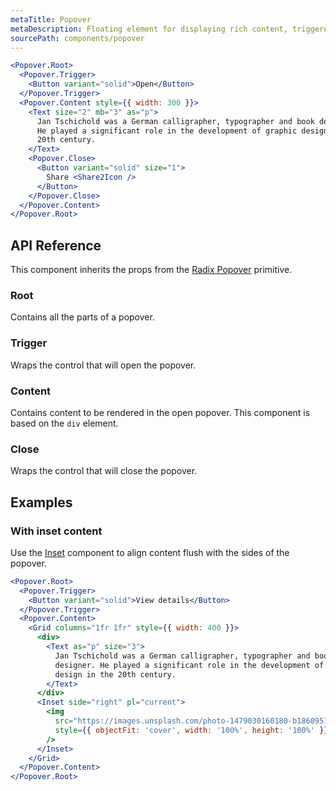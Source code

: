 ```yaml
---
metaTitle: Popover
metaDescription: Floating element for displaying rich content, triggered by a button.
sourcePath: components/popover
---
```


```jsx live=true
<Popover.Root>
  <Popover.Trigger>
    <Button variant="solid">Open</Button>
  </Popover.Trigger>
  <Popover.Content style={{ width: 300 }}>
    <Text size="2" mb="3" as="p">
      Jan Tschichold was a German calligrapher, typographer and book designer.
      He played a significant role in the development of graphic design in the
      20th century.
    </Text>
    <Popover.Close>
      <Button variant="solid" size="1">
        Share <Share2Icon />
      </Button>
    </Popover.Close>
  </Popover.Content>
</Popover.Root>
```

## API Reference

This component inherits the props from the [Radix Popover](/primitives/docs/components/popover) primitive.

### Root

Contains all the parts of a popover.

### Trigger

Wraps the control that will open the popover.

### Content

Contains content to be rendered in the open popover. This component is based on the `div` element.

### Close

Wraps the control that will close the popover.

## Examples

### With inset content

Use the [Inset](/themes/docs/components/inset) component to align content flush with the sides of the popover.

```jsx live=true
<Popover.Root>
  <Popover.Trigger>
    <Button variant="solid">View details</Button>
  </Popover.Trigger>
  <Popover.Content>
    <Grid columns="1fr 1fr" style={{ width: 400 }}>
      <div>
        <Text as="p" size="3">
          Jan Tschichold was a German calligrapher, typographer and book
          designer. He played a significant role in the development of graphic
          design in the 20th century.
        </Text>
      </div>
      <Inset side="right" pl="current">
        <img
          src="https://images.unsplash.com/photo-1479030160180-b1860951d696?&auto=format&fit=crop&w=1200&q=80"
          style={{ objectFit: 'cover', width: '100%', height: '100%' }}
        />
      </Inset>
    </Grid>
  </Popover.Content>
</Popover.Root>
```
